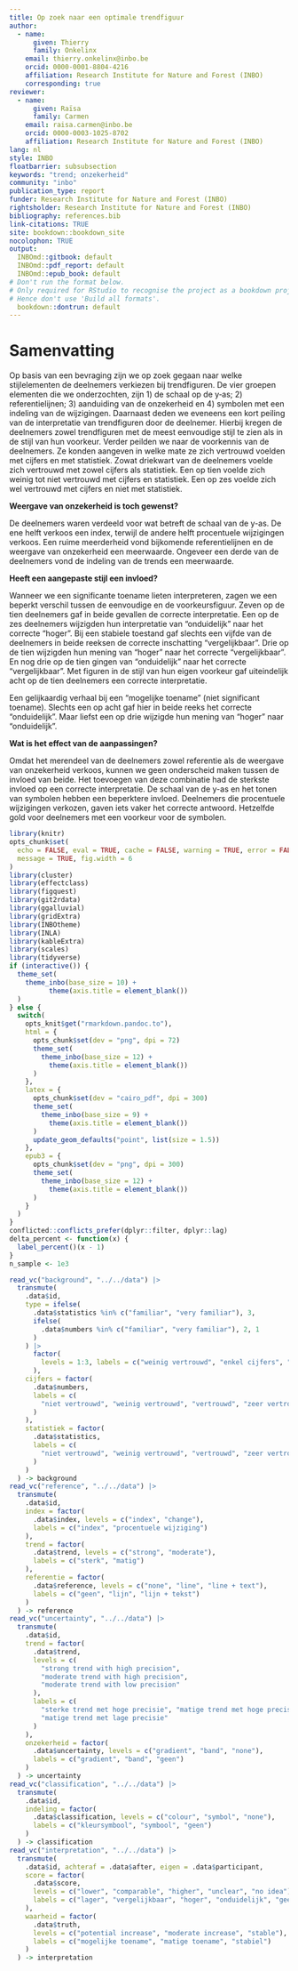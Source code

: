 ```yaml
---
title: Op zoek naar een optimale trendfiguur
author:
  - name:
      given: Thierry
      family: Onkelinx
    email: thierry.onkelinx@inbo.be
    orcid: 0000-0001-8804-4216
    affiliation: Research Institute for Nature and Forest (INBO)
    corresponding: true
reviewer:
  - name:
      given: Raïsa
      family: Carmen
    email: raisa.carmen@inbo.be
    orcid: 0000-0003-1025-8702
    affiliation: Research Institute for Nature and Forest (INBO)
lang: nl
style: INBO
floatbarrier: subsubsection
keywords: "trend; onzekerheid"
community: "inbo"
publication_type: report
funder: Research Institute for Nature and Forest (INBO)
rightsholder: Research Institute for Nature and Forest (INBO)
bibliography: references.bib
link-citations: TRUE
site: bookdown::bookdown_site
nocolophon: TRUE
output:
  INBOmd::gitbook: default
  INBOmd::pdf_report: default
  INBOmd::epub_book: default
# Don't run the format below.
# Only required for RStudio to recognise the project as a bookdown project.
# Hence don't use 'Build all formats'.
  bookdown::dontrun: default
---
```


# Samenvatting {.unnumbered}

<!-- description: start -->

Op basis van een bevraging zijn we op zoek gegaan naar welke stijlelementen de deelnemers verkiezen bij trendfiguren.
De vier groepen elementen die we onderzochten, zijn 1) de schaal op de y‐as; 2) referentielijnen; 3) aanduiding van de onzekerheid en 4) symbolen met een indeling van de wijzigingen.
Daarnaast deden we eveneens een kort peiling van de interpretatie van trendfiguren door de deelnemer.
Hierbij kregen de deelnemers zowel trendfiguren met de meest eenvoudige stijl te zien als in de stijl van hun voorkeur.
Verder peilden we naar de voorkennis van de deelnemers.
Ze konden aangeven in welke mate ze zich vertrouwd voelden met cijfers en met statistiek.
Zowat driekwart van de deelnemers voelde zich vertrouwd met zowel cijfers als statistiek.
Een op tien voelde zich weinig tot niet vertrouwd met cijfers en statistiek.
Een op zes voelde zich wel vertrouwd met cijfers en niet met statistiek.

**Weergave van onzekerheid is toch gewenst?**

De deelnemers waren verdeeld voor wat betreft de schaal van de y-as.
De ene helft verkoos een index, terwijl de andere helft procentuele wijzigingen verkoos.
Een ruime meerderheid vond bijkomende referentielijnen en de weergave van onzekerheid een meerwaarde.
Ongeveer een derde van de deelnemers vond de indeling van de trends een meerwaarde.

**Heeft een aangepaste stijl een invloed?**

Wanneer we een significante toename lieten interpreteren, zagen we een beperkt verschil tussen de eenvoudige en de voorkeursfiguur.
Zeven op de tien deelnemers gaf in beide gevallen de correcte interpretatie.
Een op de zes deelnemers wijzigden hun interpretatie van "onduidelijk" naar het correcte "hoger".
Bij een stabiele toestand gaf slechts een vijfde van de deelnemers in beide reeksen de correcte inschatting "vergelijkbaar".
Drie op de tien wijzigden hun mening van "hoger" naar het correcte "vergelijkbaar".
En nog drie op de tien gingen van "onduidelijk" naar het correcte "vergelijkbaar".
Met figuren in de stijl van hun eigen voorkeur gaf uiteindelijk acht op de tien deelnemers een correcte interpretatie.

Een gelijkaardig verhaal bij een "mogelijke toename" (niet significant toename).
Slechts een op acht gaf hier in beide reeks het correcte "onduidelijk".
Maar liefst een op drie wijzigde hun mening van "hoger" naar "onduidelijk".

**Wat is het effect van de aanpassingen?**

Omdat het merendeel van de deelnemers zowel referentie als de weergave van onzekerheid verkoos, kunnen we geen onderscheid maken tussen de invloed van beide.
Het toevoegen van deze combinatie had de sterkste invloed op een correcte interpretatie.
De schaal van de y-as en het tonen van symbolen hebben een beperktere invloed.
Deelnemers die procentuele wijzigingen verkozen, gaven iets vaker het correcte antwoord.
Hetzelfde gold voor deelnemers met een voorkeur voor de symbolen.

<!-- description: end -->

```r
library(knitr)
opts_chunk$set(
  echo = FALSE, eval = TRUE, cache = FALSE, warning = TRUE, error = FALSE,
  message = TRUE, fig.width = 6
)
library(cluster)
library(effectclass)
library(figquest)
library(git2rdata)
library(ggalluvial)
library(gridExtra)
library(INBOtheme)
library(INLA)
library(kableExtra)
library(scales)
library(tidyverse)
if (interactive()) {
  theme_set(
    theme_inbo(base_size = 10) +
          theme(axis.title = element_blank())
  )
} else {
  switch(
    opts_knit$get("rmarkdown.pandoc.to"),
    html = {
      opts_chunk$set(dev = "png", dpi = 72)
      theme_set(
        theme_inbo(base_size = 12) +
          theme(axis.title = element_blank())
      )
    },
    latex = {
      opts_chunk$set(dev = "cairo_pdf", dpi = 300)
      theme_set(
        theme_inbo(base_size = 9) +
          theme(axis.title = element_blank())
      )
      update_geom_defaults("point", list(size = 1.5))
    },
    epub3 = {
      opts_chunk$set(dev = "png", dpi = 300)
      theme_set(
        theme_inbo(base_size = 12) +
          theme(axis.title = element_blank())
      )
    }
  )
}
conflicted::conflicts_prefer(dplyr::filter, dplyr::lag)
delta_percent <- function(x) {
  label_percent()(x - 1)
}
n_sample <- 1e3
```

```r
read_vc("background", "../../data") |>
  transmute(
    .data$id,
    type = ifelse(
      .data$statistics %in% c("familiar", "very familiar"), 3,
      ifelse(
        .data$numbers %in% c("familiar", "very familiar"), 2, 1
      )
    ) |>
      factor(
        levels = 1:3, labels = c("weinig vertrouwd", "enkel cijfers", "beide")
      ),
    cijfers = factor(
      .data$numbers,
      labels = c(
        "niet vertrouwd", "weinig vertrouwd", "vertrouwd", "zeer vertrouwd"
      )
    ),
    statistiek = factor(
      .data$statistics,
      labels = c(
        "niet vertrouwd", "weinig vertrouwd", "vertrouwd", "zeer vertrouwd"
      )
    )
  ) -> background
read_vc("reference", "../../data") |>
  transmute(
    .data$id,
    index = factor(
      .data$index, levels = c("index", "change"),
      labels = c("index", "procentuele wijziging")
    ),
    trend = factor(
      .data$trend, levels = c("strong", "moderate"),
      labels = c("sterk", "matig")
    ),
    referentie = factor(
      .data$reference, levels = c("none", "line", "line + text"),
      labels = c("geen", "lijn", "lijn + tekst")
    )
  ) -> reference
read_vc("uncertainty", "../../data") |>
  transmute(
    .data$id,
    trend = factor(
      .data$trend,
      levels = c(
        "strong trend with high precision",
        "moderate trend with high precision",
        "moderate trend with low precision"
      ),
      labels = c(
        "sterke trend met hoge precisie", "matige trend met hoge precisie",
        "matige trend met lage precisie"
      )
    ),
    onzekerheid = factor(
      .data$uncertainty, levels = c("gradient", "band", "none"),
      labels = c("gradient", "band", "geen")
    )
  ) -> uncertainty
read_vc("classification", "../../data") |>
  transmute(
    .data$id,
    indeling = factor(
      .data$classification, levels = c("colour", "symbol", "none"),
      labels = c("kleursymbool", "symbool", "geen")
    )
  ) -> classification
read_vc("interpretation", "../../data") |>
  transmute(
    .data$id, achteraf = .data$after, eigen = .data$participant,
    score = factor(
      .data$score,
      levels = c("lower", "comparable", "higher", "unclear", "no idea"),
      labels = c("lager", "vergelijkbaar", "hoger", "onduidelijk", "geen idee")
    ),
    waarheid = factor(
      .data$truth,
      levels = c("potential increase", "moderate increase", "stable"),
      labels = c("mogelijke toename", "matige toename", "stabiel")
    )
  ) -> interpretation
```
